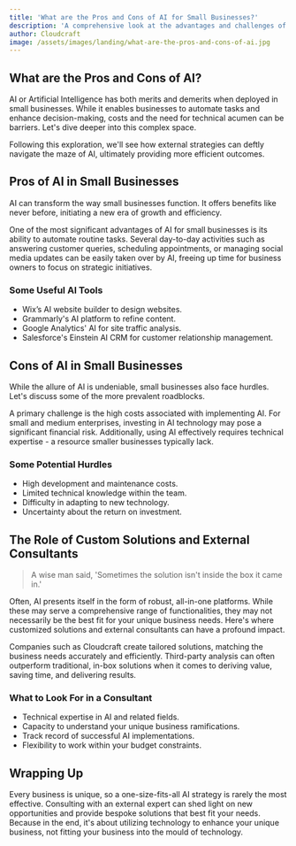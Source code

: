 ```yaml
---
title: 'What are the Pros and Cons of AI for Small Businesses?'
description: 'A comprehensive look at the advantages and challenges of deploying AI systems in small businesses.'
author: Cloudcraft
image: /assets/images/landing/what-are-the-pros-and-cons-of-ai.jpg
---
```


## What are the Pros and Cons of AI?

AI or Artificial Intelligence has both merits and demerits when deployed in small businesses. While it enables businesses to automate tasks and enhance decision-making, costs and the need for technical acumen can be barriers. Let's dive deeper into this complex space.

Following this exploration, we'll see how external strategies can deftly navigate the maze of AI, ultimately providing more efficient outcomes.

<ServicesBlurb />

## Pros of AI in Small Businesses

AI can transform the way small businesses function. It offers benefits like never before, initiating a new era of growth and efficiency.

One of the most significant advantages of AI for small businesses is its ability to automate routine tasks. Several day-to-day activities such as answering customer queries, scheduling appointments, or managing social media updates can be easily taken over by AI, freeing up time for business owners to focus on strategic initiatives.

### Some Useful AI Tools 

 * Wix’s AI website builder to design websites.
 * Grammarly's AI platform to refine content.
 * Google Analytics' AI for site traffic analysis.
 * Salesforce's Einstein AI CRM for customer relationship management. 

## Cons of AI in Small Businesses

While the allure of AI is undeniable, small businesses also face hurdles. Let's discuss some of the more prevalent roadblocks. 

A primary challenge is the high costs associated with implementing AI. For small and medium enterprises, investing in AI technology may pose a significant financial risk. Additionally, using AI effectively requires technical expertise - a resource smaller businesses typically lack.

### Some Potential Hurdles 

 * High development and maintenance costs.
 * Limited technical knowledge within the team.
 * Difficulty in adapting to new technology.
 * Uncertainty about the return on investment.

<GetStartedBlurb />

## The Role of Custom Solutions and External Consultants

<blockquote>A wise man said, 'Sometimes the solution isn't inside the box it came in.'</blockquote>

Often, AI presents itself in the form of robust, all-in-one platforms. While these may serve a comprehensive range of functionalities, they may not necessarily be the best fit for your unique business needs. Here's where customized solutions and external consultants can have a profound impact. 

Companies such as Cloudcraft create tailored solutions, matching the business needs accurately and efficiently. Third-party analysis can often outperform traditional, in-box solutions when it comes to deriving value, saving time, and delivering results.

### What to Look For in a Consultant 

 * Technical expertise in AI and related fields.
 * Capacity to understand your unique business ramifications.
 * Track record of successful AI implementations.
 * Flexibility to work within your budget constraints. 

## Wrapping Up

Every business is unique, so a one-size-fits-all AI strategy is rarely the most effective. Consulting with an external expert can shed light on new opportunities and provide bespoke solutions that best fit your needs. Because in the end, it's about utilizing technology to enhance your unique business, not fitting your business into the mould of technology.